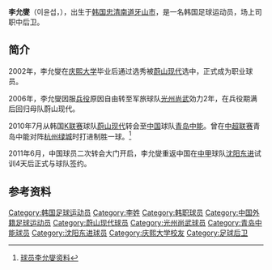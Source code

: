 {{Football player infobox
| playername = 李允燮<br>이윤섭
| image =  
| fullname = 李允燮 
| nickname = 
| dateofbirth = {{birth date and age|1979|7|30}}
| cityofbirth = [[牙山市|牙山市]]
| countryofbirth = {{KOR}}
| currentclub = [[沈阳东进足球俱乐部|沈阳东进]] 
| clubnumber = 
| position = 中后卫
| youthyears = 
| youthclubs = 
| years = 2002-2008<br>2006-2007<br>2010<br>2011-
| clubs = [[蔚山现代足球俱乐部|蔚山现代]]<br>→ [[光州尚武不死鸟足球俱乐部|光州尚武]](租借)<br>[[青岛中能足球俱乐部|青岛中能]]<br>[[沈阳东进足球俱乐部|沈阳东进]] 
| caps(goals) = 12 (0)<br>20 (1)<br>18 (1)<br>{{0}}8 (0)
| nationalyears = 
| nationalteam = 
| nationalcaps(goals) = 
| pcupdate = 2011.12.28
| ntupdate = 
}}
{{Infobox Korean name|hangul=이윤섭|hanja=李允燮|rr=I Yun-sub|mr=Yi Yun-sup}}

'''李允燮'''（이윤섭，{{bd|1979年|7月30日|catIdx=Lee, Yoon-Sub}}），出生于[[韩国|韩国]][[忠清南道|忠清南道]][[牙山市|牙山市]]，是一名韩国足球运动员，场上司职中后卫。

==简介==
2002年，李允燮在[[庆熙大学|庆熙大学]]毕业后通过选秀被[[蔚山现代足球俱乐部|蔚山现代]]选中，正式成为职业球员。

2006年，李允燮因服[[兵役|兵役]]原因自由转至军旅球队[[光州尚武不死鸟足球俱乐部|光州尚武]]効力2年，在兵役期满后回归母队蔚山现代。

2010年7月从韩国[[K联赛|K联赛]]球队[[蔚山现代足球俱乐部|蔚山现代]]转会至[[中国|中国]]球队[[青岛中能足球俱乐部|青岛中能]]。曾在[[中超联赛|中超联赛]]青岛中能对阵[[杭州绿城|杭州绿城]]时打进制胜一球。<ref>[http://www.xunying.com/datafiles/player/player.php?pid=11817&encode=CN 球员李允燮资料]{{dead link|date=2018年3月 |bot=InternetArchiveBot |fix-attempted=yes }}</ref>

2011年6月，中国球员二次转会大门开启，李允燮重返中国在[[中甲|中甲]]球队[[沈阳东进|沈阳东进]]试训4天后正式与球队签约。

==参考资料==
{{reflist}}


{{2011年中甲分类名单沈阳东进}}

{{DEFAULTSORT:Lee Yoon-Sub}}


[[Category:韩国足球运动员|Category:韩国足球运动员]]
[[Category:李姓|Category:李姓]]
[[Category:韩职球员|Category:韩职球员]]
[[Category:中国外籍足球运动员|Category:中国外籍足球运动员]]
[[Category:蔚山现代球员|Category:蔚山现代球员]]
[[Category:光州尚武球员|Category:光州尚武球员]]
[[Category:青岛中能球员|Category:青岛中能球员]]
[[Category:沈阳东进球员|Category:沈阳东进球员]]
[[Category:庆熙大学校友|Category:庆熙大学校友]]
[[Category:足球后卫|Category:足球后卫]]